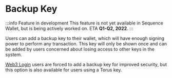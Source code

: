 # Backup Key

:::info Feature in development
This feature is not yet available in Sequence Wallet, but is being actively worked on. 
ETA **Q1-Q2, 2022**.
:::

Users can add a backup key to their wallet, which will have enough signing power to perform any transaction. This key will only be shown once and can be added by users concerned about losing access to other keys in the system.

[Web3 Login](web3-login) users are forced to add a backup key for improved security, but this option is also available for users using a Torus key.